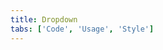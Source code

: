 ```yaml
---
title: Dropdown
tabs: ['Code', 'Usage', 'Style']
---
```


<ComponentCode
    name="Dropdown"
    component="dropdown"
    variation="dropdown"
    hasReactVersion
    hasLightVersion
    hasVueVersion="dropdown--default"
    codepen="zXrqqw"
    >
</ComponentCode>
<ComponentCode
    name="Dropdown (Up)"
    component="dropdown"
    variation="dropdown--up"
    codepen="eeGYvQ"
    hasReactVersion
    hasLightVersion
    hasVueVersion="dropdown--default&knob-up=true"
    codepen="ZZQWpB"
    >
</ComponentCode>
<ComponentCode
    name="Dropdown inline"
    component="dropdown"
    variation="dropdown--inline"
    hasReactVersion
    hasVueVersion="dropdown--default&knob-inline=true"
    codepen="OGMNRY"
    >
</ComponentCode>
<ComponentReact
    name="Multi select"
    component="MultiSelect"
    variation="MultiSelect"
    >
</ComponentReact>
<ComponentReact
    name="Filterable multi select"
    component="MultiSelect"
    variation="MultiSelect.Filterable"
    >
</ComponentReact>
<ComponentReact
    name="Inline multi select"
    component="MultiSelect"
    variation="MultiSelect.Inline"
    >
</ComponentReact>
<ComponentReact
    name="Combo box"
    component="ComboBox"
    >
</ComponentReact>

<ComponentDocs component="dropdown" />
